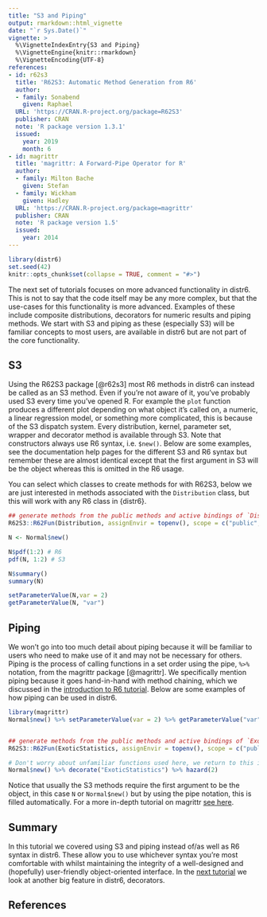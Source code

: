 ```yaml
---
title: "S3 and Piping"
output: rmarkdown::html_vignette
date: "`r Sys.Date()`"
vignette: >
  %\VignetteIndexEntry{S3 and Piping}
  %\VignetteEngine{knitr::rmarkdown}
  %\VignetteEncoding{UTF-8}
references:
- id: r62s3
  title: 'R62S3: Automatic Method Generation from R6'
  author:
  - family: Sonabend
    given: Raphael
  URL: 'https://CRAN.R-project.org/package=R62S3'
  publisher: CRAN
  note: 'R package version 1.3.1'
  issued:
    year: 2019
    month: 6
- id: magrittr
  title: 'magrittr: A Forward-Pipe Operator for R'
  author:
  - family: Milton Bache
    given: Stefan
  - family: Wickham
    given: Hadley
  URL: 'https://CRAN.R-project.org/package=magrittr'
  publisher: CRAN
  note: 'R package version 1.5'
  issued:
    year: 2014
---
```



```r
library(distr6)
set.seed(42)
knitr::opts_chunk$set(collapse = TRUE, comment = "#>")
```

The next set of tutorials focuses on more advanced functionality in distr6. This is not to say that the code itself may be any more complex, but that the use-cases for this functionality is more advanced. Examples of these include composite distributions, decorators for numeric results and piping methods. We start with S3 and piping as these (especially S3) will be familiar concepts to most users, are available in distr6 but are not part of the core functionality.

## S3

Using the R62S3 package [@r62s3] most R6 methods in distr6 can instead be called as an S3 method. Even if you're not aware of it, you've probably used S3 every time you've opened R. For example the `plot` function produces a different plot depending on what object it's called on, a numeric, a linear regression model, or something more complicated, this is because of the S3 dispatch system. Every distribution, kernel, parameter set, wrapper and decorator method is available through S3. Note that constructors always use R6 syntax, i.e. `$new()`. Below are some examples, see the documentation help pages for the different S3 and R6 syntax but remember these are almost identical except that the first argument in S3 will be the object whereas this is omitted in the R6 usage.

You can select which classes to create methods for with R62S3, below we are
just interested in methods associated with the `Distribution` class, but this
will work with any R6 class in {distr6}.

```r
## generate methods from the public methods and active bindings of `Distribution`
R62S3::R62Fun(Distribution, assignEnvir = topenv(), scope = c("public", "active"))
```


```r
N <- Normal$new()

N$pdf(1:2) # R6
pdf(N, 1:2) # S3

N$summary()
summary(N)

setParameterValue(N,var = 2)
getParameterValue(N, "var")
```


## Piping

We won't go into too much detail about piping because it will be familiar to users who need to make use of it and may not be necessary for others. Piping is the process of calling functions in a set order using the pipe, `%>%` notation, from the magrittr package [@magrittr]. We specifically mention piping because it goes hand-in-hand with method chaining, which we discussed in the [introduction to R6 tutorial](https://xoopr.github.io/distr6/articles/webs/intro_to_r6.html). Below are some examples of how piping can be used in distr6.

```r
library(magrittr)
Normal$new() %>% setParameterValue(var = 2) %>% getParameterValue("var")


## generate methods from the public methods and active bindings of `ExoticStatistics`
R62S3::R62Fun(ExoticStatistics, assignEnvir = topenv(), scope = c("public", "active"))

# Don't worry about unfamiliar functions used here, we return to this in the next tutorial
Normal$new() %>% decorate("ExoticStatistics") %>% hazard(2)
```

Notice that usually the S3 methods require the first argument to be the object, in this case `N` or `Normal$new()` but by using the pipe notation, this is filled automatically. For a more in-depth tutorial on magrittr [see here](https://magrittr.tidyverse.org/).

## Summary

In this tutorial we covered using S3 and piping instead of/as well as R6 syntax in distr6. These allow you to use whichever syntax you're most comfortable with whilst maintaining the integrity of a well-designed and (hopefully) user-friendly object-oriented interface. In the [next tutorial](https://xoopr.github.io/distr6/articles/webs/decorators.html) we look at another big feature in distr6, decorators.

## References
